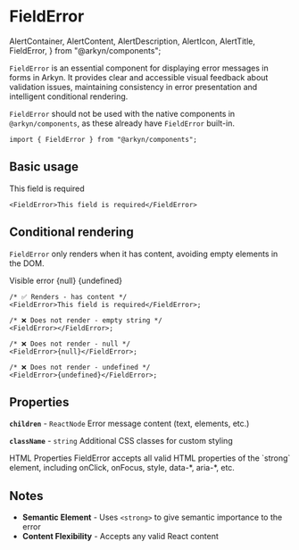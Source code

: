 # FieldError

  AlertContainer,
  AlertContent,
  AlertDescription,
  AlertIcon,
  AlertTitle,
  FieldError,
} from "@arkyn/components";

`FieldError` is an essential component for displaying error messages in forms in Arkyn. It provides clear and accessible visual feedback about validation issues, maintaining consistency in error presentation and intelligent conditional rendering.

`FieldError` should not be used with the native components in `@arkyn/components`, as these already have `FieldError` built-in.

```tsx
import { FieldError } from "@arkyn/components";
```

## Basic usage

<div className="noContent column">
  <FieldError>This field is required</FieldError>
</div>

```tsx
<FieldError>This field is required</FieldError>
```

## Conditional rendering

`FieldError` only renders when it has content, avoiding empty elements in the DOM.

<div className="noContent column">
  <FieldError>Visible error</FieldError>
  <FieldError></FieldError>
  <FieldError>{null}</FieldError>
  <FieldError>{undefined}</FieldError>
</div>

```tsx
/* ✅ Renders - has content */
<FieldError>This field is required</FieldError>;

/* ❌ Does not render - empty string */
<FieldError></FieldError>;

/* ❌ Does not render - null */
<FieldError>{null}</FieldError>;

/* ❌ Does not render - undefined */
<FieldError>{undefined}</FieldError>;
```

## Properties

**`children`** - `ReactNode`
Error message content (text, elements, etc.)

**`className`** - `string`
Additional CSS classes for custom styling

<AlertContainer schema="info">
  <AlertIcon />
  <AlertContent>
    <AlertTitle>HTML Properties</AlertTitle>
    <AlertDescription>
      FieldError accepts all valid HTML properties of the `strong` element,
      including onClick, onFocus, style, data-*, aria-*, etc.
    </AlertDescription>
  </AlertContent>
</AlertContainer>

## Notes

- **Semantic Element** - Uses `<strong>` to give semantic importance to the error
- **Content Flexibility** - Accepts any valid React content
